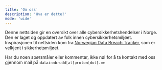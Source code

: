 ```yaml
---
title: 'Om oss'
description: 'Hva er dette?'
mode: 'wide'
---
```


Denne nettsiden gir en oversikt over alle cybersikkerhetshendelser i Norge. Den er laget og oppdatert av folk innen cybersikkerhetsmiljøet. Inspirasjonen til nettsiden kom fra [Norwegian Data Breach Tracker](https://docs.google.com/spreadsheets/d/1n5gJkgPVoGnyeUZAlmQUzv1dKtlwsKgG_DaRktTSuEs), som er velkjent i sikkerhetsmiljøet.

Har du noen spørsmåler eller kommentar, ikke nøl for å ta kontakt med oss gjennom mail på `datainnbrudd[at]proton[dot].me`

